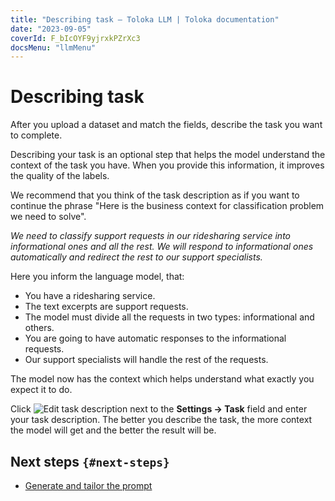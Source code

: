 ```yaml
---
title: "Describing task — Toloka LLM | Toloka documentation"
date: "2023-09-05"
coverId: F_bIcOYF9yjrxkPZrXc3
docsMenu: "llmMenu"
---
```


# Describing task

After you upload a dataset and match the fields, describe the task you want to complete.

Describing your task is an optional step that helps the model understand the context of the task you have. When you provide this information, it improves the quality of the labels.

We recommend that you think of the task description as if you want to continue the phrase "Here is the business context for classification problem we need to solve".

<Note mode="tip" title="Example of a task description">

_We need to classify support requests in our ridesharing service into informational ones and all the rest. We will respond to informational ones automatically and redirect the rest to our support specialists._

Here you inform the language model, that:

- You have a ridesharing service.
- The text excerpts are support requests.
- The model must divide all the requests in two types: informational and others.
- You are going to have automatic responses to the informational requests.
- Our support specialists will handle the rest of the requests.

The model now has the context which helps understand what exactly you expect it to do.

</Note>

Click <img src="https://toloka.ai/files/edit-blue.svg" alt="Edit task description" /> next to the **Settings → Task** field and enter your task description. The better you describe the task, the more context the model will get and the better the result will be.

## Next steps `{#next-steps}`

- [Generate and tailor the prompt](/docs/toloka-llm/prompt)